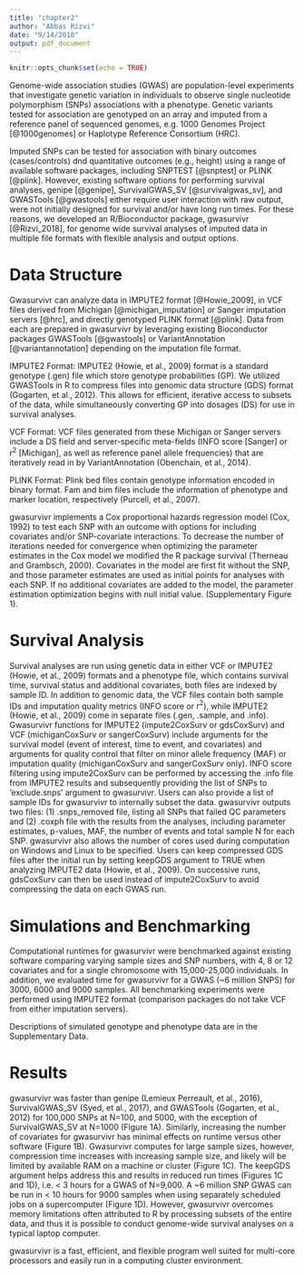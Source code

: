 ```yaml
---
title: "chapter2"
author: "Abbas Rizvi"
date: "9/14/2018"
output: pdf_document  
---
```


```r
knitr::opts_chunk$set(echo = TRUE)
```

Genome-wide association studies (GWAS) are population-level experiments that investigate genetic variation in individuals to observe single nucleotide polymorphism (SNPs) associations with a phenotype. Genetic variants tested for association are genotyped on an array and imputed from a reference panel of sequenced genomes, e.g. 1000 Genomes Project [@1000genomes] or Haplotype Reference Consortium (HRC). 

Imputed SNPs can be tested for association with binary outcomes (cases/controls) dnd quantitative outcomes (e.g., height) using a range of available software packages, including SNPTEST [@snptest] or PLINK [@plink]. However, existing software options for performing survival analyses, genipe [@genipe], SurvivalGWAS_SV [@survivalgwas_sv], and GWASTools [@gwastools] either require user interaction with raw output, were not initially designed for survival and/or have long run times. For these reasons, we developed an R/Bioconductor package, gwasurvivr [@Rizvi_2018], for genome wide survival analyses of imputed data in multiple file formats with flexible analysis and output options. 

# Data Structure
Gwasurvivr can analyze data in IMPUTE2 format [@Howie_2009], in VCF files derived from Michigan [@michigan_imputation] or Sanger imputation servers [@hrc], and directly genotyped PLINK format [@plink]. Data from each are prepared in gwasurvivr by leveraging existing Bioconductor packages GWASTools [@gwastools] or VariantAnnotation [@variantannotation] depending on the imputation file format.

IMPUTE2 Format: IMPUTE2 (Howie, et al., 2009) format is a standard genotype (.gen) file which store genotype probabilities (GP). We utilized GWASTools in R to compress files into genomic data structure (GDS) format (Gogarten, et al., 2012). This allows for efficient, iterative access to subsets of the data, while simultaneously converting GP into dosages (DS) for use in survival analyses.

VCF Format: VCF files generated from these Michigan or Sanger servers include a DS field and server-specific meta-fields (INFO score [Sanger] or $r^2$ [Michigan], as well as reference panel allele frequencies) that are iteratively read in by VariantAnnotation (Obenchain, et al., 2014).

PLINK Format: Plink bed files contain genotype information encoded in binary format. Fam and bim files include the information of phenotype and marker location, respectively (Purcell, et al., 2007).

gwasurvivr implements a Cox proportional hazards regression model (Cox, 1992) to test each SNP with an outcome with options for including covariates and/or SNP-covariate interactions. To decrease the number of iterations needed for convergence when optimizing the parameter estimates in the Cox model we modified the R package survival (Therneau and Grambsch, 2000). Covariates in the model are first fit without the SNP, and those parameter estimates are used as initial points for analyses with each SNP. If no additional covariates are added to the model, the parameter estimation optimization begins with null initial value. (Supplementary Figure 1).

# Survival Analysis
Survival analyses are run using genetic data in either VCF or IMPUTE2 (Howie, et al., 2009) formats and a phenotype file, which contains survival time, survival status and additional covariates, both files are indexed by sample ID. In addition to genomic data, the VCF files contain both sample IDs and imputation quality metrics (INFO score or $r^2$), while IMPUTE2 (Howie, et al., 2009) come in separate files (.gen, .sample, and .info). Gwasurvivr functions for IMPUTE2 (impute2CoxSurv or gdsCoxSurv) and VCF (michiganCoxSurv or sangerCoxSurv) include arguments for the survival model (event of interest, time to event, and covariates) and arguments for quality control that filter on minor allele frequency (MAF) or imputation quality (michiganCoxSurv and sangerCoxSurv only). INFO score filtering using impute2CoxSurv can be performed by accessing the .info file from IMPUTE2 results and subsequently providing the list of SNPs to ‘exclude.snps’ argument to gwasurvivr. Users can also provide a list of sample IDs for gwasurvivr to internally subset the data. gwasurvivr outputs two files: (1) .snps_removed file, listing all SNPs that failed QC parameters and (2) .coxph file with the results from the analyses, including parameter estimates, p-values, MAF, the number of events and total sample N for each SNP. gwasurvivr also allows the number of cores used during computation on Windows and Linux to be specified. Users can keep compressed GDS files after the initial run by setting keepGDS argument to TRUE when analyzing IMPUTE2 data (Howie, et al., 2009). On successive runs, gdsCoxSurv can then be used instead of impute2CoxSurv to avoid compressing the data on each GWAS run. 

# Simulations and Benchmarking
Computational runtimes for gwasurvivr were benchmarked against existing software comparing varying sample sizes and SNP numbers, with 4, 8 or 12 covariates and for a single chromosome with 15,000-25,000 individuals. In addition, we evaluated time for gwasurvivr for a GWAS (~6 million SNPS) for 3000, 6000 and 9000 samples. All benchmarking experiments were performed using IMPUTE2 format (comparison packages do not take VCF from either imputation servers). 

Descriptions of simulated genotype and phenotype data are in the Supplementary Data. 

# Results
gwasurvivr was faster than genipe (Lemieux Perreault, et al., 2016), SurvivalGWAS_SV (Syed, et al., 2017), and GWASTools (Gogarten, et al., 2012) for 100,000 SNPs at N=100, and 5000, with the exception of SurvivalGWAS_SV at N=1000 (Figure 1A). Similarly, increasing the number of covariates for gwasurvivr has minimal effects on runtime versus other software (Figure 1B). Gwasurvivr computes for large sample sizes, however, compression time increases with increasing sample size, and likely will be limited by available RAM on a machine or cluster (Figure 1C). The keepGDS argument helps address this and results in reduced run times (Figures 1C and 1D), i.e. < 3 hours for a GWAS of N=9,000. A ~6 million SNP GWAS can be run in < 10 hours for 9000 samples when using separately scheduled jobs on a supercomputer (Figure 1D). However, gwasurvivr overcomes memory limitations often attributed to R by processing subsets of the entire data, and thus it is possible to conduct genome-wide survival analyses on a typical laptop computer.

gwasurvivr is a fast, efficient, and flexible program well suited for multi-core processors and easily run in a computing cluster environment. 